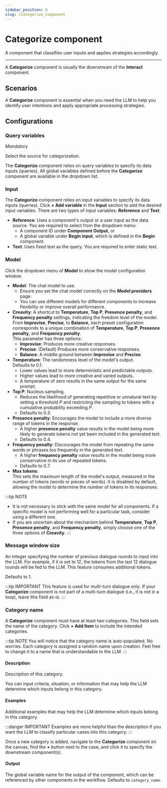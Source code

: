 ```yaml
---
sidebar_position: 8
slug: /categorize_component
---
```


# Categorize component

A component that classifies user inputs and applies strategies accordingly. 

---

A **Categorize** component is usually the downstream of the **Interact** component.

## Scenarios

A **Categorize** component is essential when you need the LLM to help you identify user intentions and apply appropriate processing strategies.

## Configurations

### Query variables

*Mandatory*

Select the source for categorization.

The **Categorize** component relies on query variables to specify its data inputs (queries). All global variables defined before the **Categorize** component are available in the dropdown list.  


### Input

The **Categorize** component relies on input variables to specify its data inputs (queries). Click **+ Add variable** in the **Input** section to add the desired input variables. There are two types of input variables: **Reference** and **Text**.

- **Reference**: Uses a component's output or a user input as the data source. You are required to select from the dropdown menu:
  - A component ID under **Component Output**, or 
  - A global variable under **Begin input**, which is defined in the **Begin** component.
- **Text**: Uses fixed text as the query. You are required to enter static text.

### Model

Click the dropdown menu of **Model** to show the model configuration window.

- **Model**: The chat model to use.  
  - Ensure you set the chat model correctly on the **Model providers** page.
  - You can use different models for different components to increase flexibility or improve overall performance.
- **Creavity**: A shortcut to **Temperature**, **Top P**, **Presence penalty**, and **Frequency penalty** settings, indicating the freedom level of the model. From **Improvise**, **Precise**, to **Balance**, each preset configuration corresponds to a unique combination of **Temperature**, **Top P**, **Presence penalty**, and **Frequency penalty**.  
  This parameter has three options:  
  - **Improvise**: Produces more creative responses.
  - **Precise**: (Default) Produces more conservative responses.
  - **Balance**: A middle ground between **Improvise** and **Precise**.
- **Temperature**: The randomness level of the model's output.  
  Defaults to 0.1.  
  - Lower values lead to more deterministic and predictable outputs.
  - Higher values lead to more creative and varied outputs.
  - A temperature of zero results in the same output for the same prompt.
- **Top P**: Nucleus sampling.  
  - Reduces the likelihood of generating repetitive or unnatural text by setting a threshold *P* and restricting the sampling to tokens with a cumulative probability exceeding *P*.
  - Defaults to 0.3.
- **Presence penalty**: Encourages the model to include a more diverse range of tokens in the response.  
  - A higher **presence penalty** value results in the model being more likely to generate tokens not yet been included in the generated text.
  - Defaults to 0.4.
- **Frequency penalty**: Discourages the model from repeating the same words or phrases too frequently in the generated text.  
  - A higher **frequency penalty** value results in the model being more conservative in its use of repeated tokens.
  - Defaults to 0.7.
- **Max tokens**:  
  This sets the maximum length of the model's output, measured in the number of tokens (words or pieces of words). It is disabled by default, allowing the model to determine the number of tokens in its responses.

:::tip NOTE
- It is not necessary to stick with the same model for all components. If a specific model is not performing well for a particular task, consider using a different one.
- If you are uncertain about the mechanism behind **Temperature**, **Top P**, **Presence penalty**, and **Frequency penalty**, simply choose one of the three options of **Creavity**.
:::

### Message window size

An integer specifying the number of previous dialogue rounds to input into the LLM. For example, if it is set to 12, the tokens from the last 12 dialogue rounds will be fed to the LLM. This feature consumes additional tokens.

Defaults to 1.

:::tip IMPORTANT
This feature is used for multi-turn dialogue *only*. If your **Categorize** component is not part of a multi-turn dialogue (i.e., it is not in a loop), leave this field as-is.
:::

### Category name

A **Categorize** component must have at least two categories. This field sets the name of the category. Click **+ Add Item** to include the intended categories. 

:::tip NOTE
You will notice that the category name is auto-populated. No worries. Each category is assigned a random name upon creation. Feel free to change it to a name that is understandable to the LLM.
:::

#### Description

Description of this category.  

You can input criteria, situation, or information that may help the LLM determine which inputs belong in this category.

#### Examples

Additional examples that may help the LLM determine which inputs belong in this category.

:::danger IMPORTANT
Examples are more helpful than the description if you want the LLM to classify particular cases into this category.
:::

Once a new category is added, navigate to the **Categorize** component on the canvas, find the **+** button next to the case, and click it to specify the downstream component(s).


#### Output

The global variable name for the output of the component, which can be referenced by other components in the workflow. Defaults to `category_name`.